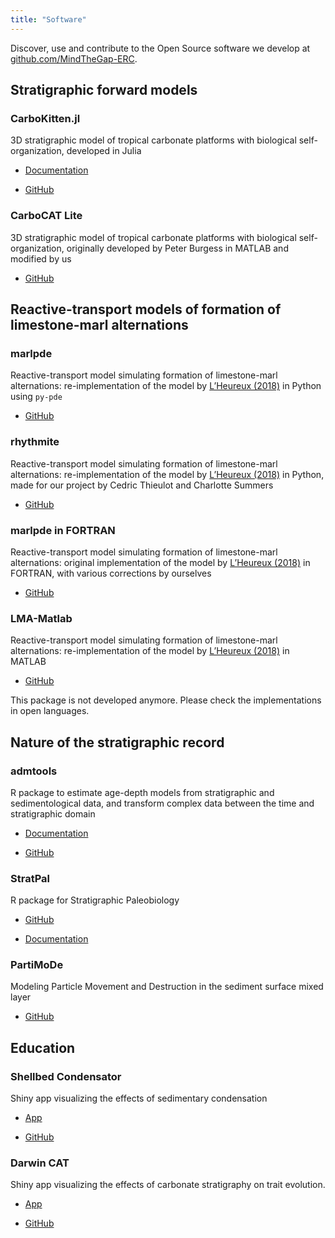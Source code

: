 ```yaml
---
title: "Software"
---
```


Discover, use and contribute to the Open Source software we develop at [github.com/MindTheGap-ERC](https://github.com/MindTheGap-ERC).

## Stratigraphic forward models

### CarboKitten.jl

3D stratigraphic model of tropical carbonate platforms with biological self-organization, developed in Julia

-   [Documentation](https://mindthegap-erc.github.io/CarboKitten.jl/dev/)

-   [GitHub](https://github.com/MindTheGap-ERC/CarboKitten.jl)

### CarboCAT Lite

3D stratigraphic model of tropical carbonate platforms with biological self-organization, originally developed by Peter Burgess in MATLAB and modified by us

-   [GitHub](https://github.com/MindTheGap-ERC/CarboCATLite)

## Reactive-transport models of formation of limestone-marl alternations

### marlpde

Reactive-transport model simulating formation of limestone-marl alternations: re-implementation of the model by [L'Heureux (2018)](https://www.hindawi.com/journals/geofluids/2018/4968315/) in Python using `py-pde`

-   [GitHub](https://github.com/astro-turing/Integrating-diagenetic-equations-using-Python)

### rhythmite

Reactive-transport model simulating formation of limestone-marl alternations: re-implementation of the model by [L'Heureux (2018)](https://www.hindawi.com/journals/geofluids/2018/4968315/) in Python, made for our project by Cedric Thieulot and Charlotte Summers

-   [GitHub](https://github.com/cedrict/rhythmite)

### marlpde in FORTRAN

Reactive-transport model simulating formation of limestone-marl alternations: original implementation of the model by [L'Heureux (2018)](https://www.hindawi.com/journals/geofluids/2018/4968315/) in FORTRAN, with various corrections by ourselves

-   [GitHub](https://github.com/astro-turing/Diagenetic_model_LHeureux_2018)

### LMA-Matlab

Reactive-transport model simulating formation of limestone-marl alternations: re-implementation of the model by [L'Heureux (2018)](https://www.hindawi.com/journals/geofluids/2018/4968315/) in MATLAB

-   [GitHub](https://github.com/MindTheGap-ERC/LMA-Matlab)

This package is not developed anymore. Please check the implementations in open languages.

## Nature of the stratigraphic record

### admtools

R package to estimate age-depth models from stratigraphic and sedimentological data, and transform complex data between the time and stratigraphic domain

-   [Documentation](https://mindthegap-erc.github.io/admtools/)

-   [GitHub](https://github.com/MindTheGap-ERC/admtools)

### StratPal

R package for Stratigraphic Paleobiology

-   [GitHub](https://github.com/MindTheGap-ERC/StratPal)

-   [Documentation](https://mindthegap-erc.github.io/StratPal/)

### PartiMoDe

Modeling Particle Movement and Destruction in the sediment surface mixed layer

-   [GitHub](https://github.com/MindTheGap-ERC/PartiMoDe)

## Education

### Shellbed Condensator

Shiny app visualizing the effects of sedimentary condensation

-   [App](https://stratigraphicpaleobiology.shinyapps.io/shellbed_condensator/)

-   [GitHub](https://github.com/MindTheGap-ERC/ShellbedCondensator)

### Darwin CAT

Shiny app visualizing the effects of carbonate stratigraphy on trait evolution.

-   [App](https://stratigraphicpaleobiology.shinyapps.io/DarwinCAT/)

-   [GitHub](https://github.com/MindTheGap-ERC/DarwinCAT)
